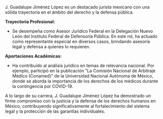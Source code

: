 J. Guadalupe Jiménez López es un destacado jurista mexicano con una sólida trayectoria en el ámbito del derecho y la defensa pública.

**Trayectoria Profesional:**

- Se desempeña como Asesor Jurídico Federal en la Delegación Nuevo León del Instituto Federal de Defensoría Pública. En este rol, ha actuado como representante especial en diversos casos, brindando asesoría legal y defensa a quienes lo requieren.

**Aportaciones Académicas:**

- Ha contribuido al análisis jurídico en temas de relevancia nacional. Por ejemplo, participó en la publicación "La Comisión Nacional de Arbitraje Médico (Conamed)" de la Universidad Nacional Autónoma de México, donde se aborda la importancia de los derechos de los médicos durante la contingencia por COVID-19.

A lo largo de su carrera, J. Guadalupe Jiménez López ha demostrado un firme compromiso con la justicia y la defensa de los derechos humanos en México, contribuyendo significativamente al fortalecimiento del sistema legal y la protección de las garantías individuales.
